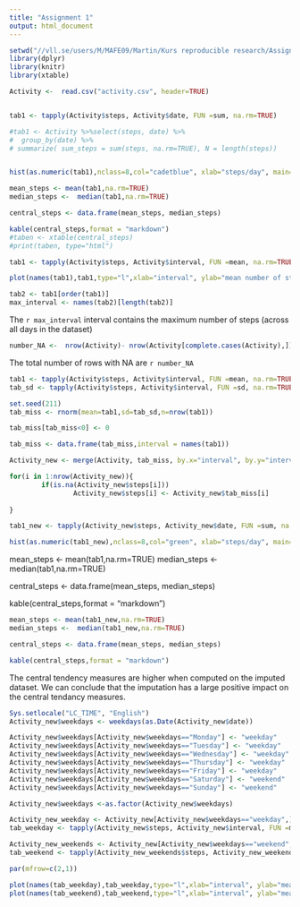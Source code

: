 ```yaml
---
title: "Assignment 1"
output: html_document
---
```




```r
setwd("//vll.se/users/M/MAFE09/Martin/Kurs reproducible research/Assignmnet 1")
library(dplyr)
library(knitr)
library(xtable)

Activity <-  read.csv("activity.csv", header=TRUE)


tab1 <- tapply(Activity$steps, Activity$date, FUN =sum, na.rm=TRUE)

#tab1 <- Activity %>%select(steps, date) %>%
#  group_by(date) %>%
# summarize( sum_steps = sum(steps, na.rm=TRUE), N = length(steps))



```



```r
hist(as.numeric(tab1),nclass=8,col="cadetblue", xlab="steps/day", main="Histogram of steps/day")

```


```r

mean_steps <- mean(tab1,na.rm=TRUE)
median_steps <-  median(tab1,na.rm=TRUE)

central_steps <- data.frame(mean_steps, median_steps)

kable(central_steps,format = "markdown")
#taben <- xtable(central_steps)
#print(taben, type="html")

```


```r

tab1 <- tapply(Activity$steps, Activity$interval, FUN =mean, na.rm=TRUE)

plot(names(tab1),tab1,type="l",xlab="interval", ylab="mean number of steps", main="Average number of steps/time interval",col="cadetblue",lwd=1.5)


```

```r

tab2 <- tab1[order(tab1)]
max_interval <- names(tab2)[length(tab2)]


```

The `r max_interval` interval contains the maximum number of steps (across all days in the dataset)


```r

number_NA <-  nrow(Activity)- nrow(Activity[complete.cases(Activity),])
```

The total number of rows with NA are `r number_NA`

```r

tab1 <- tapply(Activity$steps, Activity$interval, FUN =mean, na.rm=TRUE) 
tab_sd <- tapply(Activity$steps, Activity$interval, FUN =sd, na.rm=TRUE) 

set.seed(211)
tab_miss <- rnorm(mean=tab1,sd=tab_sd,n=nrow(tab1))

tab_miss[tab_miss<0] <- 0

tab_miss <- data.frame(tab_miss,interval = names(tab1))

Activity_new <- merge(Activity, tab_miss, by.x="interval", by.y="interval")

for(i in 1:nrow(Activity_new)){
        if(is.na(Activity_new$steps[i]))
                Activity_new$steps[i] <- Activity_new$tab_miss[i]
                
}


```

```r
tab1_new <- tapply(Activity_new$steps, Activity_new$date, FUN =sum, na.rm=TRUE)

hist(as.numeric(tab1_new),nclass=8,col="green", xlab="steps/day", main="Histogram of steps/day")
```



mean_steps <- mean(tab1,na.rm=TRUE)
median_steps <-  median(tab1,na.rm=TRUE)

central_steps <- data.frame(mean_steps, median_steps)

kable(central_steps,format = "markdown")
```r
mean_steps <- mean(tab1_new,na.rm=TRUE)
median_steps <-  median(tab1_new,na.rm=TRUE)

central_steps <- data.frame(mean_steps, median_steps)

kable(central_steps,format = "markdown")
```

The central tendency measures are higher when computed on the imputed dataset.
We can conclude that the imputation has a large positive impact on the central tendancy measures.
```r
Sys.setlocale("LC_TIME", "English") 
Activity_new$weekdays <- weekdays(as.Date(Activity_new$date))

Activity_new$weekdays[Activity_new$weekdays=="Monday"] <- "weekday"
Activity_new$weekdays[Activity_new$weekdays=="Tuesday"] <- "weekday"
Activity_new$weekdays[Activity_new$weekdays=="Wednesday"] <- "weekday"
Activity_new$weekdays[Activity_new$weekdays=="Thursday"] <- "weekday"
Activity_new$weekdays[Activity_new$weekdays=="Friday"] <- "weekday"
Activity_new$weekdays[Activity_new$weekdays=="Saturday"] <- "weekend"
Activity_new$weekdays[Activity_new$weekdays=="Sunday"] <- "weekend"

Activity_new$weekdays <-as.factor(Activity_new$weekdays)

```

```r

Activity_new_weekday <- Activity_new[Activity_new$weekdays=="weekday",]
tab_weekday <- tapply(Activity_new$steps, Activity_new$interval, FUN =mean, na.rm=TRUE)

Activity_new_weekends <- Activity_new[Activity_new$weekdays=="weekend",]
tab_weekend <- tapply(Activity_new_weekends$steps, Activity_new_weekends$interval, FUN =mean, na.rm=TRUE)

par(mfrow=c(2,1))

plot(names(tab_weekday),tab_weekday,type="l",xlab="interval", ylab="mean number of steps" ,col="cadetblue",lwd=1.5,main="weekdays")
plot(names(tab_weekend),tab_weekend,type="l",xlab="interval", ylab="mean number of steps" ,col="cadetblue",lwd=1.5,main="weekends")
```

